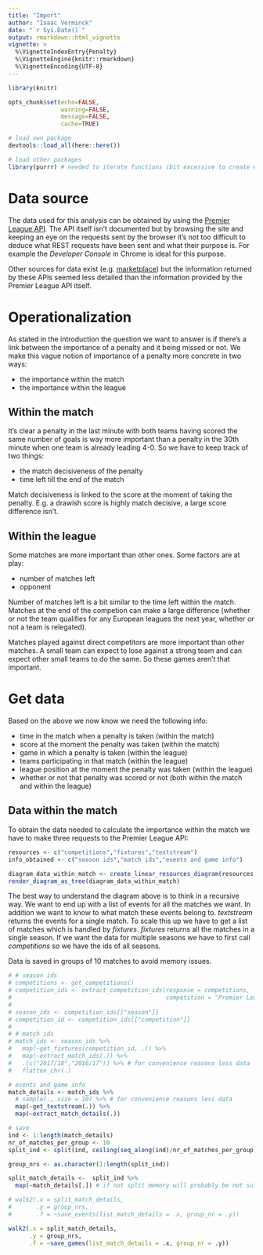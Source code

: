 ```yaml
---
title: "Import"
author: "Isaac Verminck"
date: "`r Sys.Date()`"
output: rmarkdown::html_vignette
vignette: >
  %\VignetteIndexEntry{Penalty}
  %\VignetteEngine{knitr::rmarkdown}
  %\VignetteEncoding{UTF-8}
---
```


```r

library(knitr)

opts_chunk$set(echo=FALSE,
               warning=FALSE,
               message=FALSE,
               cache=TRUE)

```

```r

# load own package
devtools::load_all(here::here())

# load other packages
library(purrr) # needed to iterate functions (bit excessive to create extra functions to handle this + it's important to see the flow)

```


# Data source

The data used for this analysis can be obtained by using the [Premier League API](https://footballapi.pulselive.com/football). The API itself isn't documented but by browsing the site and keeping an eye on the requests sent by the browser it's not too difficult to deduce what REST requests have been sent and what their purpose is. For example the *Developer Console* in Chrome is ideal for this purpose.

Other sources for data exist (e.g. [marketplace](https://market.mashape.com/heisenbug/premier-league-live-scores)) but the information returned by these APIs seemed less detailed than the information provided by the Premier League API itself.

# Operationalization

As stated in the introduction the question we want to answer is if there's a link between the importance of a penalty and it being missed or not.
We make this vague notion of importance of a penalty more concrete in two ways:

* the importance within the match
* the importance within the league

## Within the match

It's clear a penalty in the last minute with both teams having scored the same number of goals is way more important than a penalty in the 30th minute when one team is already leading 4-0. So we have to keep track of two things:

* the match decisiveness of the penalty
* time left till the end of the match

Match decisiveness is linked to the score at the moment of taking the penalty. E.g. a drawish score is highly match decisive, a large score difference isn't.

## Within the league

Some matches are more important than other ones. Some factors are at play:

* number of matches left 
* opponent

Number of matches left is a bit similar to the time left within the match. Matches at the end of the competion can make a large difference (whether or not the team qualifies for any European leagues the next year, whether or not a team is relegated). 

Matches played against direct competitors are more important than other matches. A small team can expect to lose against a strong team and can expect other small teams to do the same. So these games aren't that important. 

# Get data

Based on the above we now know we need the following info:

* time in the match when a penalty is taken (within the match)
* score at the moment the penalty was taken (within the match)
* game in which a penalty is taken (within the league)
* teams participating in that match (within the league)
* league position at the moment the penalty was taken (within the league)
* whether or not that penalty was scored or not (both within the match and within the league)

## Data within the match

To obtain the data needed to calculate the importance within the match we have to make three requests to the Premier League API:

```r

resources <- c("competitions","fixtures","textstream")
info_obtained <- c("season ids","match ids","events and game info")

diagram_data_within_match <- create_linear_resources_diagram(resources, info_obtained)
render_diagram_as_tree(diagram_data_within_match)

```

The best way to understand the diagram above is to think in a recursive way. We want to end up with a list of events for all the matches we want. In addition we want to know to what match these events belong to. *textstream* returns the events for a single match. To scale this up we have to get a list of matches which is handled by *fixtures*. *fixtures* returns all the matches in a single season. If we want the data for multiple seasons we have to first call *competitions* so we have the ids of all seasons.

Data is saved in groups of 10 matches to avoid memory issues.

```r

# # season ids
# competitions <- get_competitions()
# competition_ids <- extract_competition_ids(response = competitions,
#                                            competition = "Premier League")
# 
# season_ids <- competition_ids[["season"]]
# competition_id <- competition_ids[["competition"]]
# 
# # match ids
# match_ids <- season_ids %>%
#   map(~get_fixtures(competition_id, .)) %>%
#   map(~extract_match_ids(.)) %>%
#   .[c("2017/18","2016/17")] %>% # for convenience reasons less data
#   flatten_chr(.)

# events and game info
match_details <- match_ids %>%
  # sample(., size = 10) %>% # for convenience reasons less data
  map(~get_textstream(.)) %>%
  map(~extract_match_details(.))

# save
ind <- 1:length(match_details)
nr_of_matches_per_group <- 10
split_ind <- split(ind, ceiling(seq_along(ind)/nr_of_matches_per_group))

group_nrs <- as.character(1:length(split_ind))

split_match_details <-  split_ind %>%
  map(~match_details[.]) # if not split memory will probably be not sufficient enough

# walk2(.x = split_match_details,
#       .y = group_nrs,
#       .f = ~save_events(list_match_details = .x, group_nr = .y))

walk2(.x = split_match_details,
      .y = group_nrs,
      .f = ~save_games(list_match_details = .x, group_nr = .y))

```





